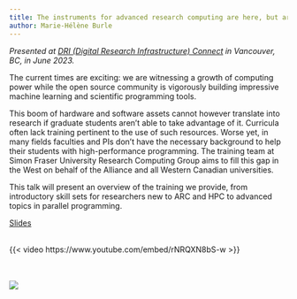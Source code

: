 ```yaml
---
title: The instruments for advanced research computing are here, but are researchers ready?
author: Marie-Hélène Burle
---
```


*Presented at [DRI (Digital Research Infrastructure) Connect](https://driconnect.alliancecan.ca/) in Vancouver, BC, in June 2023.*

:::{.def}

The current times are exciting: we are witnessing a growth of computing power while the open source community is vigorously building impressive machine learning and scientific programming tools.

This boom of hardware and software assets cannot however translate into research if graduate students aren't able to take advantage of it. Curricula often lack training pertinent to the use of such resources. Worse yet, in many fields faculties and PIs don't have the necessary background to help their students with high-performance programming. The training team at Simon Fraser University Research Computing Group aims to fill this gap in the West on behalf of the Alliance and all Western Canadian universities.

This talk will present an overview of the training we provide, from introductory skill sets for researchers new to ARC and HPC to advanced topics in parallel programming.

:::

[Slides](2023_driconnect_slides.qmd){.btn .btn-outline-primary}
<br><br>

{{< video https://www.youtube.com/embed/rNRQXN8bS-w >}}

<br><br>
![](/img/logo_drac_bilingual_no_bg.svg){fig-alt="frontlogo"}
